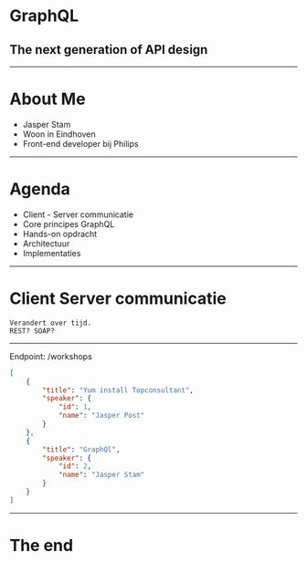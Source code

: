 

# GraphQL
## The next generation of API design
---
# About Me

- Jasper Stam
- Woon in Eindhoven
- Front-end developer bij Philips
---

# Agenda
- Client - Server communicatie
- Core principes GraphQL
- Hands-on opdracht
- Architectuur
- Implementaties

---
# Client Server communicatie

```notes
Verandert over tijd.
REST? SOAP?
```
---

Endpoint: /workshops

```json
[
    {
        "title": "Yum install Topconsultant",
        "speaker": {
            "id": 1,
            "name": "Jasper Post"
        }
    },
    {
        "title": "GraphQl",
        "speaker": {
            "id": 2,
            "name": "Jasper Stam"
        }
    }
]
```

---
# The end